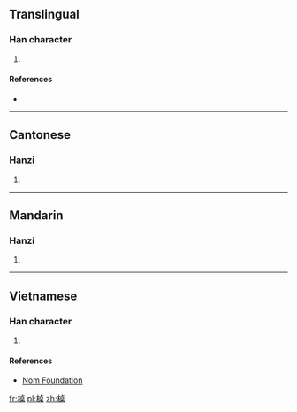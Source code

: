 ==Translingual==

===Han character===
{{Han char|rn=75|rad=木|as=10|sn=14|four=|canj=DYAD|ids=⿰木桌}}

# {{defn|Han|sort=木10}}

====References====
* {{Han ref|kx=0546.251|dkj=15346|hdz=21263.110|uh=69D5|ud=27093}}

----

==Cantonese==

===Hanzi===
{{yue-hanzi|jyut=[[coek3]], [[zoek3]]|y=cheuk3, jeuk3}}

# {{defn|lang=yue|sort=木10}}

----

==Mandarin==

===Hanzi===
{{cmn-hanzi|pin=[[zhuó]] ([[zhuo2]])|wg=cho<sup>2</sup>}}

# {{defn|lang=cmn|sort=木10}}

----

==Vietnamese==

===Han character===
{{vi-readings|rs=木10| hanviet = trác}}

# {{defn|lang=vi|sort=木10}}

====References====
*[http://nomfoundation.org/common/nom_details.php?codepoint=69d5 Nom Foundation]

[[fr:槕]]
[[pl:槕]]
[[zh:槕]]